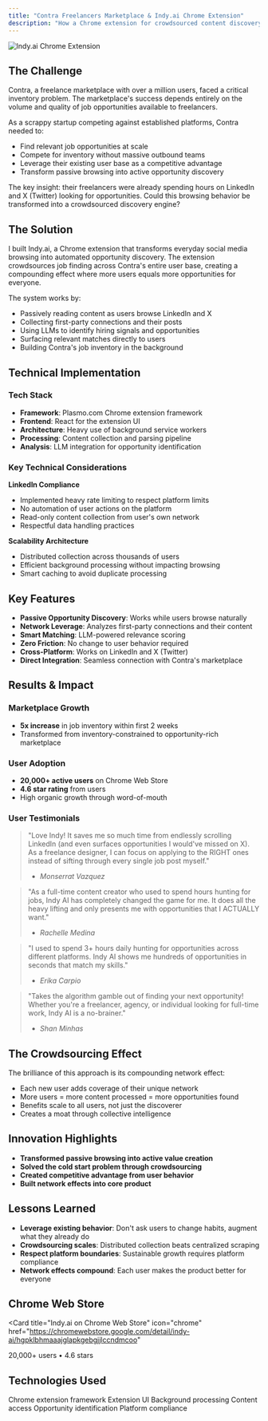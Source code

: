 ```yaml
---
title: "Contra Freelancers Marketplace & Indy.ai Chrome Extension"
description: "How a Chrome extension for crowdsourced content discovery 5x'd Contra's job marketplace inventory with 20,000+ users actively finding opportunities"
---
```


<img src="/images/indy.png" alt="Indy.ai Chrome Extension" className="rounded-lg" />

## The Challenge

Contra, a freelance marketplace with over a million users, faced a critical inventory problem. The marketplace's success depends entirely on the volume and quality of job opportunities available to freelancers.

As a scrappy startup competing against established platforms, Contra needed to:

- Find relevant job opportunities at scale
- Compete for inventory without massive outbound teams
- Leverage their existing user base as a competitive advantage
- Transform passive browsing into active opportunity discovery

The key insight: their freelancers were already spending hours on LinkedIn and X (Twitter) looking for opportunities. Could this browsing behavior be transformed into a crowdsourced discovery engine?

## The Solution

I built Indy.ai, a Chrome extension that transforms everyday social media browsing into automated opportunity discovery. The extension crowdsources job finding across Contra's entire user base, creating a compounding effect where more users equals more opportunities for everyone.

The system works by:

- Passively reading content as users browse LinkedIn and X
- Collecting first-party connections and their posts
- Using LLMs to identify hiring signals and opportunities
- Surfacing relevant matches directly to users
- Building Contra's job inventory in the background

## Technical Implementation

### Tech Stack

- **Framework**: Plasmo.com Chrome extension framework
- **Frontend**: React for the extension UI
- **Architecture**: Heavy use of background service workers
- **Processing**: Content collection and parsing pipeline
- **Analysis**: LLM integration for opportunity identification

### Key Technical Considerations

**LinkedIn Compliance**

- Implemented heavy rate limiting to respect platform limits
- No automation of user actions on the platform
- Read-only content collection from user's own network
- Respectful data handling practices

**Scalability Architecture**

- Distributed collection across thousands of users
- Efficient background processing without impacting browsing
- Smart caching to avoid duplicate processing

## Key Features

- **Passive Opportunity Discovery**: Works while users browse naturally
- **Network Leverage**: Analyzes first-party connections and their content
- **Smart Matching**: LLM-powered relevance scoring
- **Zero Friction**: No change to user behavior required
- **Cross-Platform**: Works on LinkedIn and X (Twitter)
- **Direct Integration**: Seamless connection with Contra's marketplace

## Results & Impact

### Marketplace Growth

- **5x increase** in job inventory within first 2 weeks
- Transformed from inventory-constrained to opportunity-rich marketplace

### User Adoption

- **20,000+ active users** on Chrome Web Store
- **4.6 star rating** from users
- High organic growth through word-of-mouth

### User Testimonials

> "Love Indy! It saves me so much time from endlessly scrolling LinkedIn (and even surfaces opportunities I would've missed on X). As a freelance designer, I can focus on applying to the RIGHT ones instead of sifting through every single job post myself."
>
> - _Monserrat Vazquez_

> "As a full-time content creator who used to spend hours hunting for jobs, Indy AI has completely changed the game for me. It does all the heavy lifting and only presents me with opportunities that I ACTUALLY want."
>
> - _Rachelle Medina_

> "I used to spend 3+ hours daily hunting for opportunities across different platforms. Indy AI shows me hundreds of opportunities in seconds that match my skills."
>
> - _Erika Carpio_

> "Takes the algorithm gamble out of finding your next opportunity! Whether you're a freelancer, agency, or individual looking for full-time work, Indy AI is a no-brainer."
>
> - _Shan Minhas_

## The Crowdsourcing Effect

The brilliance of this approach is its compounding network effect:

- Each new user adds coverage of their unique network
- More users = more content processed = more opportunities found
- Benefits scale to all users, not just the discoverer
- Creates a moat through collective intelligence

## Innovation Highlights

- **Transformed passive browsing into active value creation**
- **Solved the cold start problem through crowdsourcing**
- **Created competitive advantage from user behavior**
- **Built network effects into core product**

## Lessons Learned

- **Leverage existing behavior**: Don't ask users to change habits, augment what they already do
- **Crowdsourcing scales**: Distributed collection beats centralized scraping
- **Respect platform boundaries**: Sustainable growth requires platform compliance
- **Network effects compound**: Each user makes the product better for everyone

## Chrome Web Store

<Card
  title="Indy.ai on Chrome Web Store"
  icon="chrome"
  href="https://chromewebstore.google.com/detail/indy-ai/hgpklbhmaaajglapkgebgjjlccndmcoo"
>
  20,000+ users • 4.6 stars
</Card>

## Technologies Used

<CardGroup cols={3}>
  <Card title="Plasmo" icon="puzzle">
    Chrome extension framework
  </Card>
  <Card title="React" icon="react">
    Extension UI
  </Card>
  <Card title="Service Workers" icon="gear">
    Background processing
  </Card>
  <Card title="Chrome APIs" icon="chrome">
    Content access
  </Card>
  <Card title="LLM Integration" icon="brain">
    Opportunity identification
  </Card>
  <Card title="Rate Limiting" icon="gauge">
    Platform compliance
  </Card>
</CardGroup>
